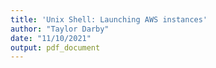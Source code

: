 ```yaml
---
title: 'Unix Shell: Launching AWS instances'
author: "Taylor Darby"
date: "11/10/2021"
output: pdf_document
---
```


